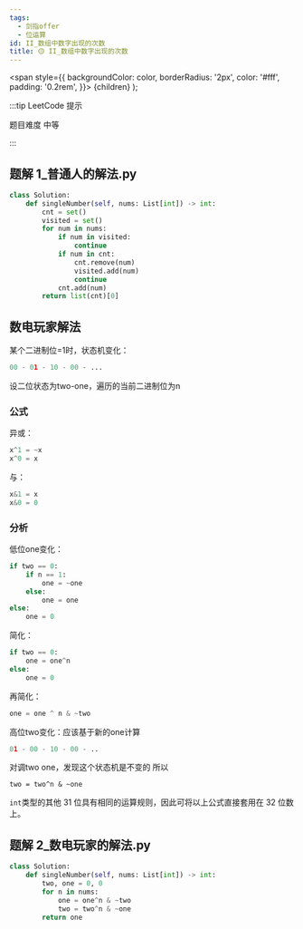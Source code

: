 ```yaml
---
tags:
  - 剑指offer
  - 位运算
id: II_数组中数字出现的次数
title: 🟡 II_数组中数字出现的次数
---
```


  <span
    style={{
      backgroundColor: color,
      borderRadius: '2px',
      color: '#fff',
      padding: '0.2rem',
    }}>
    {children}
  </span>
);

:::tip LeetCode 提示

题目难度 <Highlight color="#ffc01e">中等</Highlight>

:::

## 题解 1_普通人的解法.py

```py
class Solution:
    def singleNumber(self, nums: List[int]) -> int:
        cnt = set()
        visited = set()
        for num in nums:
            if num in visited:
                continue
            if num in cnt:
                cnt.remove(num)
                visited.add(num)
                continue
            cnt.add(num)
        return list(cnt)[0]
```

## 数电玩家解法

某个二进制位=1时，状态机变化：

```py
00 - 01 - 10 - 00 - ...
```

设二位状态为two-one，遍历的当前二进制位为n

### 公式

异或：

```py
x^1 = ~x 
x^0 = x
```

与：

```py
x&1 = x
x&0 = 0
```

### 分析

低位one变化：

```py
if two == 0:
    if n == 1:
        one = ~one
    else:
        one = one
else:
    one = 0
```

简化：

```py
if two == 0:
    one = one^n
else:
    one = 0
```

再简化：

```py
one = one ^ n & ~two
```


高位two变化：应该基于新的one计算

```py
01 - 00 - 10 - 00 - ..
```

对调two one，发现这个状态机是不变的
所以

```
two = two^n & ~one
```

`int`类型的其他 31 位具有相同的运算规则，因此可将以上公式直接套用在 32 位数上。


## 题解 2_数电玩家的解法.py

```py
class Solution:
    def singleNumber(self, nums: List[int]) -> int:
        two, one = 0, 0
        for n in nums:
            one = one^n & ~two
            two = two^n & ~one
        return one
```


